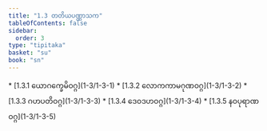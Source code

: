 ```yaml
---
title: "1.3 တတိယပဏ္ဏာသက"
tableOfContents: false
sidebar:
  order: 3
type: "tipitaka"
basket: "su"
book: "sn"
---
```



<DynamicBreadcrumb />



<TableOfContents book="sn" section="1.3">
* [1.3.1 ယောဂက္ခေမိဝဂ္ဂ](1-3/1-3-1)
* [1.3.2 လောကကာမဂုဏဝဂ္ဂ](1-3/1-3-2)
* [1.3.3 ဂဟပတိဝဂ္ဂ](1-3/1-3-3)
* [1.3.4 ဒေဝဒဟဝဂ္ဂ](1-3/1-3-4)
* [1.3.5 နဝပုရာဏဝဂ္ဂ](1-3/1-3-5)
</TableOfContents>